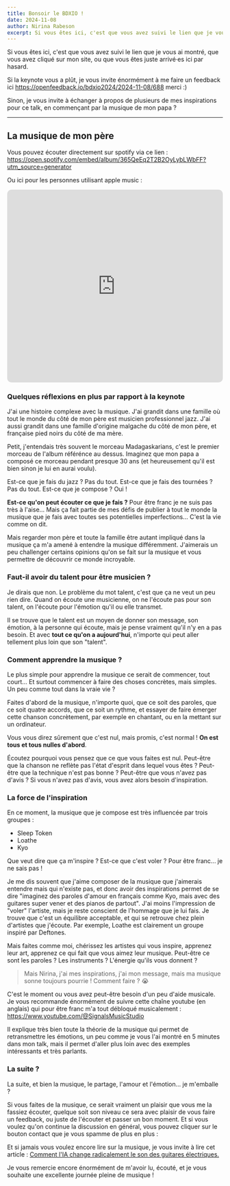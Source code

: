 ```yaml
---
title: Bonsoir le BDXIO !
date: 2024-11-08
author: Nirina Rabeson
excerpt: Si vous êtes ici, c'est que vous avez suivi le lien que je vous ai montré, que vous avez cliqué sur mon site, ou que vous êtes juste arrivé·es ici par hasard. Je vous invite à découvrir les sources qui m'ont inspiré pour faire ce talk, et continuer la réflexion de comment vous pouvez aussi faire de la musique.
---
```


Si vous êtes ici, c'est que vous avez suivi le lien que je vous ai montré, que vous avez cliqué sur mon site, ou que vous êtes juste arrivé·es ici par hasard.

Si la keynote vous a plût, je vous invite énormément à me faire un feedback ici
https://openfeedback.io/bdxio2024/2024-11-08/688 merci :)


Sinon, je vous invite à échanger à propos de plusieurs de mes inspirations pour ce talk, en commençant par la musique de mon papa ?

<AnimatedBoutonMeContacter />

---

## La musique de mon père

Vous pouvez écouter directement sur spotify via ce lien : https://open.spotify.com/embed/album/365QeEq2T2B2OyLybLWbFF?utm_source=generator

Ou ici pour les personnes utilisant apple music :

<iframe title="album de musique Magaskarians de Eddy Rabeson" allow="autoplay *; encrypted-media *; fullscreen *; clipboard-write" frameborder="0" height="450" style="width:100%;max-width:660px;overflow:hidden;border-radius:10px;" sandbox="allow-forms allow-popups allow-same-origin allow-scripts allow-storage-access-by-user-activation allow-top-navigation-by-user-activation" src="https://embed.music.apple.com/fr/album/madaskarians/1753699809"></iframe>

### Quelques réflexions en plus par rapport à la keynote

J'ai une histoire complexe avec la musique. J'ai grandit dans une famille où tout le monde du côté de mon père est musicien professionnel jazz. J'ai aussi grandit dans une famille d'origine malgache du côté de mon père, et française pied noirs du côté de ma mère.

Petit, j'entendais très souvent le morceau Madagaskarians, c'est le premier morceau de l'album référénce au dessus. Imaginez que mon papa a composé ce morceau pendant presque 30 ans (et heureusement qu'il est bien sinon je lui en aurai voulu).

Est-ce que je fais du jazz ? Pas du tout. Est-ce que je fais des tournées ? Pas du tout. Est-ce que je compose ? Oui !

**Est-ce qu'on peut écouter ce que je fais ?** Pour être franc je ne suis pas très à l'aise... Mais ça fait partie de mes défis de publier à tout le monde la musique que je fais avec toutes ses potentielles imperfections... C'est la vie comme on dit.


Mais regarder mon père et toute la famille être autant impliqué dans la musique ça m'a amené à entendre la musique différemment. J'aimerais un peu challenger certains opinions qu'on se fait sur la musique et vous permettre de découvrir ce monde incroyable.

### Faut-il avoir du talent pour être musicien ?

Je dirais que non. Le problème du mot talent, c'est que ça ne veut un peu rien dire. Quand on écoute une musicienne, on ne l'écoute pas pour son talent, on l'écoute pour l'émotion qu'il ou elle transmet.

Il se trouve que le talent est un moyen de donner son message, son émotion, à la personne qui écoute, mais je pense vraiment qu'il n'y en a pas besoin. Et avec **tout ce qu'on a aujourd'hui**, n'importe qui peut aller tellement plus loin que son "talent".

### Comment apprendre la musique ?

Le plus simple pour apprendre la musique ce serait de commencer, tout court... Et surtout commencer à faire des choses concrètes, mais simples. Un peu comme tout dans la vraie vie ?

Faites d'abord de la musique, n'importe quoi, que ce soit des paroles, que ce soit quatre accords, que ce soit un rythme, et essayer de faire émerger cette chanson concrètement, par exemple en chantant, ou en la mettant sur un ordinateur.

Vous vous direz sûrement que c'est nul, mais promis, c'est normal ! **On est tous et tous nulles d'abord**.

Écoutez pourquoi vous pensez que ce que vous faites est nul. Peut-être que la chanson ne reflète pas l'état d'esprit dans lequel vous êtes ? Peut-être que la technique n'est pas bonne ? Peut-être que vous n'avez pas d'avis ? Si vous n'avez pas d'avis, vous avez alors besoin d'inspiration.

### La force de l'inspiration

En ce moment, la musique que je compose est très influencée par trois groupes :

- Sleep Token
- Loathe
- Kyo

Que veut dire que ça m'inspire ? Est-ce que c'est voler ? Pour être franc... je ne sais pas !

Je me dis souvent que j'aime composer de la musique que j'aimerais entendre mais qui n'existe pas, et donc avoir des inspirations permet de se dire "imaginez des paroles d'amour en français comme Kyo, mais avec des guitares super vener et des pianos de partout". J'ai moins l'impression de "voler" l'artiste, mais je reste conscient de l'hommage que je lui fais. Je trouve que c'est un équilibre acceptable, et qui se retrouve chez plein d'artistes que j'écoute. Par exemple, Loathe est clairement un groupe inspiré par Deftones.

Mais faites comme moi, chérissez les artistes qui vous inspire, apprenez leur art, apprenez ce qui fait que vous aimez leur musique. Peut-être ce sont les paroles ? Les instruments ? L'énergie qu'ils vous donnent ?

> Mais Nirina, j'ai mes inspirations, j'ai mon message, mais ma musique sonne toujours pourrie ! Comment faire ? 😭

C'est le moment ou vous avez peut-être besoin d'un peu d'aide musicale. Je vous recommande énormément de suivre cette chaîne youtube (en anglais) qui pour être franc m'a tout débloqué musicalement : https://www.youtube.com/@SignalsMusicStudio

Il explique très bien toute la théorie de la musique qui permet de retransmettre les émotions, un peu comme je vous l'ai montré en 5 minutes dans mon talk, mais il permet d'aller plus loin avec des exemples intéressants et très parlants.

### La suite ?

La suite, et bien la musique, le partage, l'amour et l'émotion... je m'emballe ?

Si vous faites de la musique, ce serait vraiment un plaisir que vous me la fassiez écouter, quelque soit son niveau ce sera avec plaisir de vous faire un feedback, ou juste de l'écouter et passer un bon moment. Et si vous voulez qu'on continue la discussion en général, vous pouvez cliquer sur le bouton contact que je vous spamme de plus en plus :

Et si jamais vous voulez encore lire sur la musique, je vous invite à lire cet article : [Comment l'IA change radicalement le son des guitares électriques.](/posts/comment-lia-change-le-son-des-guitares-electriques)

Je vous remercie encore énormément de m'avoir lu, écouté, et je vous souhaite une excellente journée pleine de musique !
